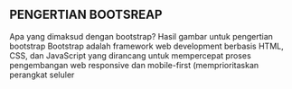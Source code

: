 ## PENGERTIAN BOOTSREAP
Apa yang dimaksud dengan bootstrap?
Hasil gambar untuk pengertian bootstrap
Bootstrap adalah framework web development berbasis HTML, CSS, dan JavaScript yang dirancang untuk mempercepat proses pengembangan web responsive dan mobile-first (memprioritaskan perangkat seluler
